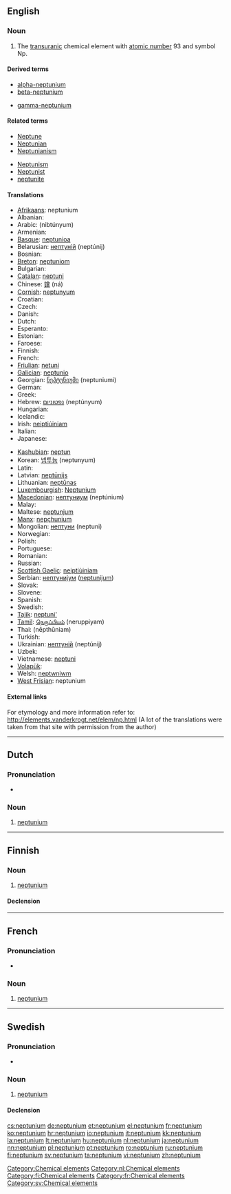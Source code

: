 {{also|Neptunium|neptuunium}}
==English==
{{elements|Np|uranium|U|plutonium|Pu}}

===Noun===
{{en-noun|-}}
{{wikipedia}}

# The [[transuranic]] chemical element with [[atomic number]] 93 and symbol Np.

====Derived terms====
{{der-top}}
* [[alpha-neptunium]]
* [[beta-neptunium]]
{{der-mid}}
* [[gamma-neptunium]]
{{der-bottom}}

====Related terms====
{{rel-top}}
* [[Neptune]]
* [[Neptunian]]
* [[Neptunianism]]
{{rel-mid}}
* [[Neptunism]]
* [[Neptunist]]
* [[neptunite]]
{{rel-bottom}}

====Translations====
{{trans-top|chemical element}}
* [[Afrikaans]]: neptunium
* Albanian: {{t-|sq|neptun|xs=Albanian}}
* Arabic: {{Arab|[[نبتونيوم]]}} (nibtúnyum) {{m}}
* Armenian: {{t-|hy|նեպտունիում|tr=neptunium}}
* [[Basque]]: [[neptunioa]]
* Belarusian: [[нептунiй]] (neptúnij) {{m}}
* Bosnian: {{t-|bs|neptunij}}
* [[Breton]]: [[neptuniom]]
* Bulgarian: {{t-|bg|нептуний|m|tr=neptúnij}}
* [[Catalan]]: [[neptuni]]
* Chinese: [[镎]] (ná)
* [[Cornish]]: [[neptunyum]]
* Croatian: {{t+|hr|neptunij}}
* Czech: {{t+|cs|neptunium}}
* Danish: {{t-|da|neptunium}}
* Dutch: {{t+|nl|neptunium|n}}
* Esperanto: {{t-|eo|neptunio|xs=Esperanto}}
* Estonian: {{t-|et|neptuunium}}
* Faroese: {{t-|fo|neptunium|xs=Faroese}}
* Finnish: {{t+|fi|neptunium}}
* French: {{t+|fr|neptunium|m}}
* [[Friulian]]: [[netuni]]
* [[Galician]]: [[neptunio]]
* Georgian: [[ნეპტუნიუმი]] (neptuniumi)
* German: {{t+|de|Neptunium|n}}
* Greek: {{t+|el|ποσειδώνιο|n|tr=poseidónio}}
* Hebrew: [[נפטוניום]] (neptúnyum)
* Hungarian: {{t+|hu|neptúnium}}
* Icelandic: {{t|is|neptún}}
* Irish: [[neiptiúiniam]]
* Italian: {{t+|it|nettunio|m}}
* Japanese: {{t+|ja|ネプツニウム|tr=neputsuniumu}}
{{trans-mid}}
* [[Kashubian]]: [[neptun]]
* Korean: [[넵투늄]] (neptunyum)
* Latin: {{t+|la|neptunium}}
* Latvian: [[neptūnijs]]
* Lithuanian: [[neptūnas]]
* [[Luxembourgish]]: [[Neptunium]]
* [[Macedonian]]: [[нептуниум]] (neptúnium) {{m}}
* Malay: {{t-|ms|neptunium|xs=Malay}}
* Maltese: [[neptunjum]]
* [[Manx]]: [[nepçhunium]]
* Mongolian: [[нептуни]] (neptuni)
* Norwegian: {{t-|no|neptunium}}
* Polish: {{t+|pl|neptun|m}}
* Portuguese: {{t+|pt|neptúnio|m}}
* Romanian: {{t+|ro|neptuniu|n}}
* Russian: {{t+|ru|нептуний|m|tr=neptúnij}}
* [[Scottish Gaelic]]: [[neiptiùiniam]]
* Serbian: [[нептуниjум]] ([[neptunijum]]) {{m}}
* Slovak: {{t-|sk|neptunium}}
* Slovene: {{t+|sl|neptunij}}
* Spanish: {{t+|es|neptunio|m}}
* Swedish: {{t+|sv|neptunium|n}}
* [[Tajik]]: [[neptuni']]
* [[Tamil]]: [[நெருப்பியம்]] (neruppiyam)
* Thai: {{Thai|[[เนปทูเนียม]]}} (nēpthūniam)
* Turkish: {{t+|tr|neptünyum}}
* Ukrainian: [[нептунiй]] (neptúnij) {{m}}
* Uzbek: {{t-|uz|нептуний|tr=neptuniy|sc=Cyrl|xs=Uzbek}}
* Vietnamese: [[neptuni]]
* [[Volapük]]: {{t|vo|neptunin|xs=Volapük}}
* Welsh: [[neptwniwm]]
* [[West Frisian]]: neptunium
{{trans-bottom}}

====External links====
For etymology and more information refer to:
http://elements.vanderkrogt.net/elem/np.html
(A lot of the translations were taken from that site with permission from the author)

[[Category:Chemical elements]]

----

==Dutch==
{{wikipedia|lang=nl}}

===Pronunciation===
* {{audio|Nl-neptunium.ogg|Audio}}

===Noun===
{{infl|nl|noun|g=n}}

# [[neptunium#English|neptunium]]

[[Category:nl:Chemical elements]]

----

==Finnish==
{{wikipedia|lang=fi}}

===Noun===
{{infl|fi|noun}}

# [[#English|neptunium]]

====Declension====
{{fi-decl-risti|neptunium}}

[[Category:fi:Chemical elements]]

----

==French==
{{wikipedia|lang=fr}}

===Pronunciation===
* {{IPA|/nɛp.ty.njɔm/|lang=fr}}

===Noun===
{{fr-noun-unc|m}}

# [[#English|neptunium]]

[[Category:fr:Chemical elements]]

----

==Swedish==
{{wikipedia|lang=sv}}

===Pronunciation===
* {{IPA|/nɛpˈtʉːnɪɵm/|lang=sv}}

===Noun===
{{sv-noun|g=n}}

# [[#English|neptunium]]

====Declension====
{{sv-noun-unc-irreg-n|2=neptuniumet}}

[[Category:sv:Chemical elements]]

[[cs:neptunium]]
[[de:neptunium]]
[[et:neptunium]]
[[el:neptunium]]
[[fr:neptunium]]
[[ko:neptunium]]
[[hr:neptunium]]
[[io:neptunium]]
[[it:neptunium]]
[[kk:neptunium]]
[[la:neptunium]]
[[lt:neptunium]]
[[hu:neptunium]]
[[nl:neptunium]]
[[ja:neptunium]]
[[nn:neptunium]]
[[pl:neptunium]]
[[pt:neptunium]]
[[ro:neptunium]]
[[ru:neptunium]]
[[fi:neptunium]]
[[sv:neptunium]]
[[ta:neptunium]]
[[vi:neptunium]]
[[zh:neptunium]]
